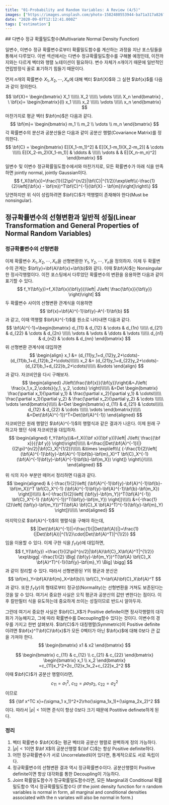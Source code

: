 ```yaml
---
title: "01-Probability and Random Variables: A Review (4/5)"
images: ["https://images.unsplash.com/photo-1582480553944-ba71a317a826?ixlib=rb-1.2.1&q=80&fm=jpg&crop=entropy&cs=tinysrgb&w=2000&fit=max&ixid=eyJhcHBfaWQiOjExNzczfQ"]
date: "2020-09-07T12:12:41.000Z"
tags: ['estimation']
---
```


<TOCInline toc={props.toc} asDisclosure />
## 다변수 정규 확률밀도함수(Multivariate Normal Density Function)

일변수, 이변수 정규 확률변수로부터 확률밀도함수를 계산하는 과정을 지난 포스팅들을 통해서 다루었다. 이번 섹션에서는 다변수 정규확률밀도함수를 구해볼 예정인데, 이전까지와는 다르게 벡터와 행렬 노테이션이 필요하다. 변수 자체가 $n$개이기 때문에 일반적인 연립방정식 꼴로 표기하기 힘들기 때문이다.

먼저 $n$개의 확률변수 $X_1, X_2, \cdots, X_n$에 대해 벡터 $\bf{X}$와 그 실현 $\bf{x}$를 다음과 같이 정의한다.

$$
\bf{X}=
\begin{bmatrix}
X_1 \\\\\\ X_2 \\\\\\ \vdots \\\\\\ X_n
\end{bmatrix}
, \
\bf{x}=
\begin{bmatrix}{l}
x_1 \\\\\\ x_2 \\\\\\ \vdots \\\\\\ x_n
\end{bmatrix}
$$
마찬가지로 평균 벡터 $\bf{m}$은 다음과 같다.
$$
\bf{m}=
\begin{bmatrix}
m_1 \\ m_2 \\ \vdots \\ m_n
\end{bmatrix}
$$
각 확률변수의 분산과 공분산들은 다음과 같이 공분산 행렬(Covariance Matrix)를 정의한다.
$$
\bf{C} = \begin{bmatrix}
E[(X_1-m_1)^2] & E[(X_1-m_1)(X_2-m_2)] & \cdots \\\\\\
E[(X_2-m_2)(X_1-m_1)] & \ddots & \\\\\\
\vdots & & E[(X_n-m_n)^2]
\end{bmatrix}
$$
일변수 및 이변수 정규확률밀도함수에서와 마찬가지로, 모든 확률변수가 아래 식을 만족하면 jointly normal, jointly Gaussian이다.
$$
f_X(\bf{x})=\frac{1}{(2\pi)^{n/2}|\bf{C}|^{1/2}}\exp\left\\{-\frac{1}{2}\left[(\bf{x} - \bf{m})^T\bf{C}^{-1}(\bf{X} - \bf{m})\right]\right\\}
$$
당연하지만 위 식이 성립하려면 $\bf{C}$가 역행렬이 존재해야 한다(Must be nonsingular).



## 정규확률변수의 선형변환과 일반적 성질(Linear Transformation and General Properties of Normal Random Variables)

### 정규확률변수의 선형변환

이제 확률변수 $X_1, X_2, \cdots, X_n$을 선형변환한 $Y_1, Y_2, \cdots, Y_n$을 정의하자. 이제 두 확률변수의 관계는 $\bf{y}=\bf{A}\bf{x}+\bf{b}$와 같다. 이때 $\bf{A}$는 Nonsingular한 정사각행렬이다. 이전 포스팅에서 다루었던 확률변수의 변환을 응용하면 다음과 같이 표기할 수 있다.
$$
f_Y(\bf{y})=f_X(\bf{x}(\bf{y}))\left| J\left( \frac{\bf{x}}{\bf{y}} \right)\right|
$$
두 확률변수 사이의 선형변환 관계식을 이용하면
$$
\bf{x}=\bf{A}^{-1}\bf{y}-A^{-1}\bf{b}
$$
과 같고, 이때 역행렬 $\bf{A}^{-1}$를 원소로 나타내면 다음과 같다.
$$
\bf{A}^{-1}=\begin{bmatrix}
d_{11} & d_{12} & \cdots & d_{1n} \\\\\\
d_{21} & d_{22} & \cdots & d_{2n} \\\\\\
\vdots & \vdots & \ddots & \vdots \\\\\\
d_{n1} & d_{n2} & \cdots & d_{nn}
\end{bmatrix}
$$
위 선형변환 관계식에 대입하면
$$
\begin{align}
x_1 &= (d_{11}y_1+d_{12}y_2+\cdots)-(d_{11}b_1+d_{12}b_2+\cdots)\\\\\\
x_2 &= (d_{21}y_1+d_{22}y_2+\cdots)-(d_{21}b_1+d_{22}b_2+\cdots)\\\\\\
&\vdots
\end{align}
$$
과 같다. 자코비안을 다시 구해보자.
$$
\begin{aligned}
J\left(\frac{\bf{x}}{\bf{y}}\right)&=J\left( \frac{x_1,x_2,\cdots}{y_1, y_2, \cdots} \right)\\\\\\
&=Det
\begin{bmatrix}
\frac{\partial x_1}{\partial y_1} & \frac{\partial x_2}{\partial y_1} & \cdots\\\\\\
 \frac{\partial x_1}{\partial y_2} &  \frac{\partial x_2}{\partial y_2} & \cdots \\\\\\
 \vdots
\end{bmatrix}\\\\\\
&=Det
\begin{bmatrix}
d_{11} & d_{21} & \cdots\\\\\\
 d_{12} &  d_{22} & \cdots \\\\\\
 \vdots
\end{bmatrix}\\\\\\
&=Det(\bf{A}^{-1})^T=Det(\bf{A}^{-1})
\end{aligned}
$$
자코비안은 원래 행렬인 $\bf{A}^{-1}$의 행렬식과 같은 결과가 나온다. 이제 원래 구하고자 했던 식에 자코비안을 대입하자.
$$
\begin{aligned}
f_Y(\bf{y})&=f_X({\bf x}({\bf y}))\left| J\left( \frac{{\bf x}}{{\bf y}} \right)\right|\\\\\\
&=\frac{|Det(\bf{A}^{-1})|}{(2\pi)^{n/2}|\bf{C}_X|^{1/2}}\\\\\\
&\times \exp\left\\{
{-\frac{1}{2}\left[ (\bf{A}^{-1}\bf{y}-\bf{A}^{-1}\bf{b}-\bf{m}_X)^T \bf{C}_X^{-1} (\bf{A}^{-1}\bf{y}-\bf{A}^{-1}\bf{b}-\bf{m_X}) \right]}
\right\\}\\\\\\
\end{aligned}
$$

위 식의 지수 부분만 떼어서 정리하면 다음과 같다.
$$
\begin{aligned}
&
{-\frac{1}{2}\left[ (\bf{A}^{-1}\bf{y}-\bf{A}^{-1}\bf{b}-\bf{m_X})^T \bf{C}_X^{-1} (\bf{A}^{-1}\bf{y}-\bf{A}^{-1}\bf{b}-\bf{m_X}) \right]}\\\\\\
&={-\frac{1}{2}\left[ (\bf{y}-\bf{m_Y})^T(\bf{A}^{-1}) \bf{C}_X^{-1}  (\bf{A}^{-1})^T(\bf{y}-\bf{m_Y}) \right]}\\\\\\
&={-\frac{1}{2}\left[ (\bf{y}-\bf{m_Y})^T(\bf{A} \bf{C}_X \bf{A}^T)^{-1}(\bf{y}-\bf{m}_Y) \right]}\\\\\\
\end{aligned}
$$

마지막으로 $\bf{A}^{-1}$의 행렬식을 구해야 하는데,
$$
|Det(\bf{A}^{-1})|=\frac{1}{|Det(\bf{A})|}=\frac{1}{|Det(\bf{A})|^{1/2}\cdot|Det(\bf{A}^T)|^{1/2}}
$$
임을 이용할 수 있다. 이제 구한 식을 $f_Y(y)$에 대입하면,
$$
f_Y(\bf{y})
=\frac{1}{(2\pi)^{n/2}|\bf{A}\bf{C}_X\bf{A}^T|^{1/2}}
\exp\bigg[
-\frac{1}{2}
\Big[
(\bf{y}-\bf{m_Y})^T(\bf{A} \bf{C}_X \bf{A}^T)^{-1}(\bf{y}-\bf{m}_Y) 
\Big]
\bigg]
$$
과 같이 정리할 수 있다. 따라서 선형변환된 $Y$의 평균과 분산은
$$
\bf{m}_Y=\bf{A}\bf{m}_X+\bf{b}\\
\bf{C}_Y=\bf{A}\bf{C}_X\bf{A}^T
$$
과 같다.  또한 $f_Y(y)$의 형태로부터 정규성(Normality)는 선형변환을 거쳐도 보존된다는 것을 알 수 있다. 여기서 중요한 사실은 오직 평균과 공분산의 값만 변한다는 점이다. 이후 칼만필터 식을 유도하는데 중요하게 쓰이는 성질이므로 반드시 알아두자.

그런데 여기서 중요한 사실은 $\bf{C}_X$가 Positive definite이면 정사각행렬의 대각화가 가능해지고, 그에 따라 확률변수를 Decoupling할수 있다는 것이다. 이변수의 경우를 가지고 한번 살펴보자. $\bf{C}$가 대칭행렬(Symmetric)이 Positive definite이려면 $\bf{x}^T\bf{C}\bf{x}$가 모든 0벡터가 아닌 $\bf{x}$에 대해 0보다 큰 값을 가져야 한다.
$$
\begin{bmatrix}
x1 & x2
\end{bmatrix}
$$

$$
\begin{bmatrix}
c_{11} & c_{12} \\ c_{21} & c_{22}
\end{bmatrix}
\begin{bmatrix}
x_1 \\ x_2
\end{bmatrix}
=c_{11}x_1^2+2c_{12}x_1x_2+c_{22}x_2^2
$$
이때 $\bf{C}$가 공분산 행렬이라면,
$$
c_{11}=\sigma_1^2, \ c_{12}=\rho\sigma_1\sigma_2, \ c_{22}=\sigma_2^2
$$
이므로
$$
{\bf x^TC x}=(\sigma_1 x_1)^2+2\rho(\sigma_1x_1)+(\sigma_2x_2)^2
$$
이다. 따라서 $|\rho| <1$이면 준식이 항상 0보다 크기 때문에 Postitive definete하게 된다.

### 정리

1. 벡터 확률변수 $\bf{X}$는 평균 벡터와 공분산 행렬로 완벽하게 정의 가능하다.
2.  $|\rho| <1$이면 $\bf X$의 공분산행렬 ${\bf C}$는 항상 Positive definite하다.
3. 어떤 정규확률변수가 서로 Uncorrelated되어 있다면, 통계적으로도 서로 독립이다.
4. 정규확률변수의 선형변환 결과 역시 정규확률변수이다. 공분산행렬이 Positive definite이면 항상 대각화를 통한 Decoupling이 가능하다.
5. Joint 확률밀도함수가 정규확률밀도함수라면, 모든 Marginal과 Conditional 확률밀도함수 역시 정규확률밀도함수다 (If the joint density function for n random variables is normal in form, all
   marginal and conditional densities associated with the n variates will also be
   normal in form.)
